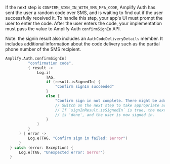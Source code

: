 If the next step is `CONFIRM_SIGN_IN_WITH_SMS_MFA_CODE`, Amplify Auth has sent the user a random code over SMS, and is waiting to find out if the user successfully received it. To handle this step, your app's UI must prompt the user to enter the code. After the user enters the code, your implementation must pass the value to Amplify Auth `confirmSignIn` API.

Note: the signin result also includes an `AuthCodeDeliveryDetails` member. It includes additional information about the code delivery such as the partial phone number of the SMS recipient.

<BlockSwitcher>

<Block name="Kotlin">

```kotlin
Amplify.Auth.confirmSignIn(
          "confirmation code",
          { result ->
              Log.i(
                  TAG,
                  if (result.isSignedIn) {
                      "Confirm signIn succeeded"
                  }
                  else {
                      "Confirm sign in not complete. There might be additional steps: ${result.nextStep}"
                      // Switch on the next step to take appropriate actions.
                      // If `signInResult.isSignedIn` is true, the next step
                      // is 'done', and the user is now signed in.
                  }
              )
          }
      ) { error ->
          Log.e(TAG, "Confirm sign in failed: $error")
      }
  } catch (error: Exception) {
      Log.e(TAG, "Unexpected error: $error")
  }
```
</Block>

</BlockSwitcher>
